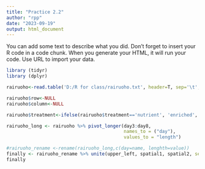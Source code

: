 ```yaml
---
title: "Practice 2.2"
author: "rpp"
date: "2023-09-19"
output: html_document
---
```


You can add some text to describe what you did. Don't forget to insert your R code in a code chunk. When you generate your HTML, it will run your code.
Use URL to import your data. 


```r
library (tidyr)
library (dplyr)

rairuoho<-read.table('D:/R for class/rairuoho.txt', header=T, sep='\t', dec='.', na.strings = "n/a") # use the URL here 

rairuoho$row<-NULL
rairuoho$column<-NULL

rairuoho$treatment<-ifelse(rairuoho$treatment=='nutrient', 'enriched','water')

rairuoho_long <- rairuoho %>% pivot_longer(day3:day8,
                                           names_to = ("day"),
                                           values_to = "length")

#rairuoho_rename <-rename(rairuoho_long,c(day=name, lenghth=value))
finally <- rairuoho_rename %>% unite(upper_left, spatial1, spatial2, sep = " ")
finally
```
